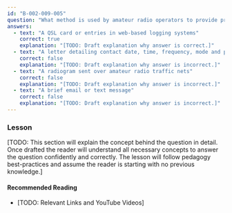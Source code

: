 ```yaml
---
id: "B-002-009-005"
question: "What method is used by amateur radio operators to provide proof of communication with another station?"
answers:
  - text: "A QSL card or entries in web-based logging systems"
    correct: true
    explanation: "[TODO: Draft explanation why answer is correct.]"
  - text: "A letter detailing contact date, time, frequency, mode and power"
    correct: false
    explanation: "[TODO: Draft explanation why answer is incorrect.]"
  - text: "A radiogram sent over amateur radio traffic nets"
    correct: false
    explanation: "[TODO: Draft explanation why answer is incorrect.]"
  - text: "A brief email or text message"
    correct: false
    explanation: "[TODO: Draft explanation why answer is incorrect.]"
---
```


### Lesson

[TODO: This section will explain the concept behind the question in detail. Once drafted the reader will understand all necessary concepts to answer the question confidently and correctly. The lesson will follow pedagogy best-practices and assume the reader is starting with no previous knowledge.]

#### Recommended Reading

- [TODO: Relevant Links and YouTube Videos]
